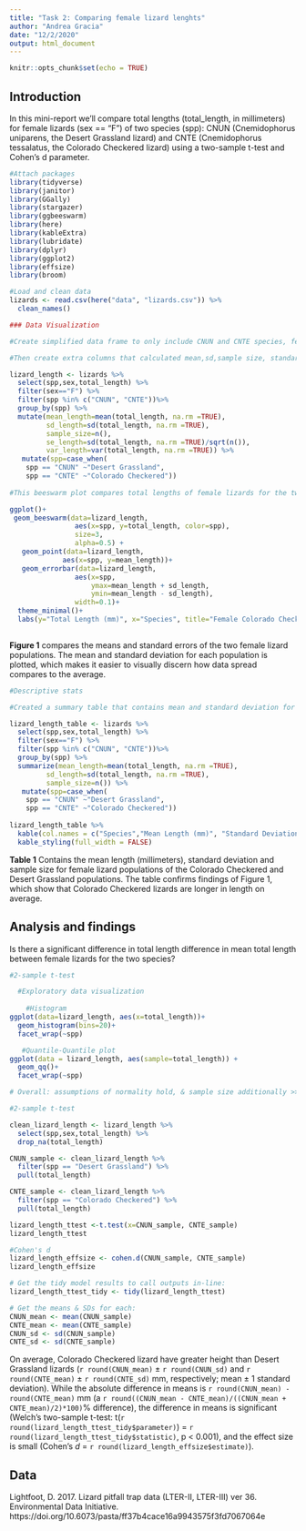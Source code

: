 ```yaml
---
title: "Task 2: Comparing female lizard lenghts"
author: "Andrea Gracia"
date: "12/2/2020"
output: html_document
---
```


```r
knitr::opts_chunk$set(echo = TRUE)
```

## Introduction 
In this mini-report we'll compare total lengths (total_length, in millimeters) for female lizards (sex == “F”) of two species (spp): CNUN (Cnemidophorus uniparens, the Desert Grassland lizard) and CNTE (Cnemidophorus tessalatus, the Colorado Checkered lizard) using a two-sample t-test and Cohen's d parameter.

```r

#Attach packages 
library(tidyverse)
library(janitor)
library(GGally)
library(stargazer)
library(ggbeeswarm)
library(here)
library(kableExtra)
library(lubridate)
library(dplyr)
library(ggplot2)
library(effsize)
library(broom)

#Load and clean data
lizards <- read.csv(here("data", "lizards.csv")) %>% 
  clean_names()
```

```r
### Data Visualization

#Create simplified data frame to only include CNUN and CNTE species, female and total length

#Then create extra columns that calculated mean,sd,sample size, standard error and variance of weight per sex.

lizard_length <- lizards %>% 
  select(spp,sex,total_length) %>% 
  filter(sex=="F") %>% 
  filter(spp %in% c("CNUN", "CNTE"))%>% 
  group_by(spp) %>% 
  mutate(mean_length=mean(total_length, na.rm =TRUE),
         sd_length=sd(total_length, na.rm =TRUE),
         sample_size=n(),
         se_length=sd(total_length, na.rm =TRUE)/sqrt(n()),
         var_length=var(total_length, na.rm =TRUE)) %>% 
   mutate(spp=case_when(
    spp == "CNUN" ~"Desert Grassland",
    spp == "CNTE" ~"Colorado Checkered"))
  
#This beeswarm plot compares total lengths of female lizards for the two species, while plotting mean and standard error of weight per species

ggplot()+
 geom_beeswarm(data=lizard_length,
                aes(x=spp, y=total_length, color=spp),
                size=3,
                alpha=0.5) +
   geom_point(data=lizard_length, 
             aes(x=spp, y=mean_length))+
   geom_errorbar(data=lizard_length,
                aes(x=spp,
                    ymax=mean_length + sd_length,
                    ymin=mean_length - sd_length),
                width=0.1)+
  theme_minimal()+
  labs(y="Total Length (mm)", x="Species", title="Female Colorado Checkered and Desert Grassland Lizard lengths ", color="species") 
 
```


**Figure 1** compares the means and standard errors of the two female lizard populations. The mean and standard deviation for each population is plotted, which makes it easier to visually discern how data spread compares to the average.

```r
#Descriptive stats

#Created a summary table that contains mean and standard deviation for total length and sample size for each species

lizard_length_table <- lizards %>% 
  select(spp,sex,total_length) %>% 
  filter(sex=="F") %>% 
  filter(spp %in% c("CNUN", "CNTE"))%>% 
  group_by(spp) %>% 
  summarize(mean_length=mean(total_length, na.rm =TRUE),
         sd_length=sd(total_length, na.rm =TRUE),
         sample_size=n()) %>% 
   mutate(spp=case_when(
    spp == "CNUN" ~"Desert Grassland",
    spp == "CNTE" ~"Colorado Checkered"))
 
lizard_length_table %>% 
  kable(col.names = c("Species","Mean Length (mm)", "Standard Deviation", "Sample Size")) %>% 
  kable_styling(full_width = FALSE)
```

**Table 1** Contains the mean length (millimeters), standard deviation and sample size for female lizard populations of the Colorado Checkered and Desert Grassland populations. The table confirms findings of Figure 1, which show that Colorado Checkered lizards are longer in length on average. 

## Analysis and findings
Is there a significant difference in total length difference in mean total length between female lizards for the two species? 

```r
#2-sample t-test 

  #Exploratory data visualization
   
    #Histogram
ggplot(data=lizard_length, aes(x=total_length))+
  geom_histogram(bins=20)+
  facet_wrap(~spp)

   #Quantile-Quantile plot
ggplot(data = lizard_length, aes(sample=total_length)) +
  geom_qq()+
  facet_wrap(~spp)

# Overall: assumptions of normality hold, & sample size additionally >> Central Limit Theorem (means will be normally distributed). Two-sample t-test OK for means comparison!

```

```r

#2-sample t-test 

clean_lizard_length <- lizard_length %>% 
  select(spp,sex,total_length) %>% 
  drop_na(total_length) 

CNUN_sample <- clean_lizard_length %>% 
  filter(spp == "Desert Grassland") %>% 
  pull(total_length)

CNTE_sample <- clean_lizard_length %>% 
  filter(spp == "Colorado Checkered") %>% 
  pull(total_length)

lizard_length_ttest <-t.test(x=CNUN_sample, CNTE_sample)
lizard_length_ttest

#Cohen's d
lizard_length_effsize <- cohen.d(CNUN_sample, CNTE_sample)
lizard_length_effsize

# Get the tidy model results to call outputs in-line: 
lizard_length_ttest_tidy <- tidy(lizard_length_ttest)

# Get the means & SDs for each: 
CNUN_mean <- mean(CNUN_sample)
CNTE_mean <- mean(CNTE_sample)
CNUN_sd <- sd(CNUN_sample)
CNTE_sd <- sd(CNTE_sample)


```

On average, Colorado Checkered lizard have greater height than Desert Grassland lizards (`r round(CNUN_mean)` $\pm$ `r round(CNUN_sd)` and `r round(CNTE_mean)` $\pm$ `r round(CNTE_sd)` mm, respectively; mean $\pm$ 1 standard deviation). While the absolute difference in means is `r round(CNUN_mean) - round(CNTE_mean)` mm (a `r round((CNUN_mean - CNTE_mean)/((CNUN_mean + CNTE_mean)/2)*100)`% difference), the difference in means is significant (Welch's two-sample t-test: t(`r round(lizard_length_ttest_tidy$parameter)`) = `r round(lizard_length_ttest_tidy$statistic)`, p < 0.001), and the effect size is small (Cohen's *d* = `r round(lizard_length_effsize$estimate)`).



## Data
Lightfoot, D. 2017. Lizard pitfall trap data (LTER-II, LTER-III) ver 36. Environmental Data Initiative. https://doi.org/10.6073/pasta/ff37b4cace16a9943575f3fd7067064e 


